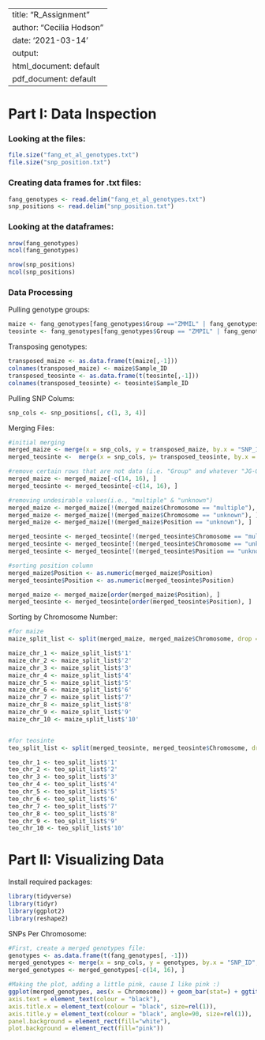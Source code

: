 
---
title: "R_Assignment"
author: "Cecilia Hodson"
date: '2021-03-14'
output:
  html_document: default
  pdf_document: default
---

# Part I: Data Inspection

### Looking at the files:
```r
file.size("fang_et_al_genotypes.txt")
file.size("snp_position.txt")
```
### Creating data frames for .txt files:
```r
fang_genotypes <- read.delim("fang_et_al_genotypes.txt")
snp_positions <- read.delim("snp_position.txt")
```
### Looking at the dataframes:
```r
nrow(fang_genotypes)
ncol(fang_genotypes)

nrow(snp_positions)
ncol(snp_positions)

```
### Data Processing

Pulling genotype groups:
```r
maize <- fang_genotypes[fang_genotypes$Group =="ZMMIL" | fang_genotypes$Group == "ZMMMR" | fang_genotypes$Group == "ZMMLR",]
teosinte <- fang_genotypes[fang_genotypes$Group == "ZMPIL" | fang_genotypes$Group == "ZMPJA" | fang_genotypes$Group =="ZMPBA",]
```
Transposing genotypes:
```r
transposed_maize <- as.data.frame(t(maize[,-1]))
colnames(transposed_maize) <- maize$Sample_ID
transposed_teosinte <- as.data.frame(t(teosinte[,-1]))
colnames(transposed_teosinte) <- teosinte$Sample_ID
```
Pulling SNP Colums:
```r
snp_cols <- snp_positions[, c(1, 3, 4)]
```
Merging Files:
```r
#initial merging
merged_maize <- merge(x = snp_cols, y = transposed_maize, by.x = "SNP_ID", by.y = "row.names", all.y = TRUE)
merged_teosinte <-  merge(x = snp_cols, y= transposed_teosinte, by.x = "SNP_ID", by.y = "row.names", all.y = TRUE)

#remove certain rows that are not data (i.e. "Group" and whatever "JG-OTU" is...)
merged_maize <- merged_maize[-c(14, 16), ]
merged_teosinte <- merged_teosinte[-c(14, 16), ]

#removing undesirable values(i.e., "multiple" & "unknown")
merged_maize <- merged_maize[!(merged_maize$Chromosome == "multiple"), ]
merged_maize <- merged_maize[!(merged_maize$Chromosome == "unknown"), ]
merged_maize <- merged_maize[!(merged_maize$Position == "unknown"), ]

merged_teosinte <- merged_teosinte[!(merged_teosinte$Chromosome == "multiple"), ]
merged_teosinte <- merged_teosinte[!(merged_teosinte$Chromosome == "unknown"), ]
merged_teosinte <- merged_teosinte[!(merged_teosinte$Position == "unknown"), ]

#sorting position column
merged_maize$Position <- as.numeric(merged_maize$Position)
merged_teosinte$Position <- as.numeric(merged_teosinte$Position)

merged_maize <- merged_maize[order(merged_maize$Position), ]
merged_teosinte <- merged_teosinte[order(merged_teosinte$Position), ]

```
Sorting by Chromosome Number:
```r
#for maize
maize_split_list <- split(merged_maize, merged_maize$Chromosome, drop = FALSE)

maize_chr_1 <- maize_split_list$'1'
maize_chr_2 <- maize_split_list$'2'
maize_chr_3 <- maize_split_list$'3'
maize_chr_4 <- maize_split_list$'4'
maize_chr_5 <- maize_split_list$'5'
maize_chr_6 <- maize_split_list$'6'
maize_chr_7 <- maize_split_list$'7'
maize_chr_8 <- maize_split_list$'8'
maize_chr_9 <- maize_split_list$'9'
maize_chr_10 <- maize_split_list$'10'


#for teosinte
teo_split_list <- split(merged_teosinte, merged_teosinte$Chromosome, drop = FALSE)

teo_chr_1 <- teo_split_list$'1'
teo_chr_2 <- teo_split_list$'2'
teo_chr_3 <- teo_split_list$'3'
teo_chr_4 <- teo_split_list$'4'
teo_chr_5 <- teo_split_list$'5'
teo_chr_6 <- teo_split_list$'6'
teo_chr_7 <- teo_split_list$'7'
teo_chr_8 <- teo_split_list$'8'
teo_chr_9 <- teo_split_list$'9'
teo_chr_10 <- teo_split_list$'10'


```





# Part II: Visualizing Data

Install required packages:
```r
library(tidyverse)
library(tidyr)
library(ggplot2)
library(reshape2)
```
SNPs Per Chromosome:
```r
#First, create a merged genotypes file:
genotypes <- as.data.frame(t(fang_genotypes[, -1]))
merged_genotypes <- merge(x = snp_cols, y = genotypes, by.x = "SNP_ID", by.y = "row.names", all.y = TRUE)
merged_genotypes <- merged_genotypes[-c(14, 16), ]

#Making the plot, adding a little pink, cause I like pink :)
ggplot(merged_genotypes, aes(x = Chromosome)) + geom_bar(stat=) + ggtitle("Number of SNP on each chromosome") + theme(
axis.text = element_text(colour = "black"),
axis.title.x = element_text(colour = "black", size=rel(1)),
axis.title.y = element_text(colour = "black", angle=90, size=rel(1)),
panel.background = element_rect(fill="white"),
plot.background = element_rect(fill="pink"))  
```














